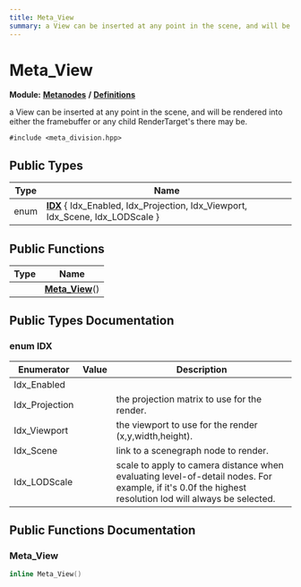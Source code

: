 ```yaml
---
title: Meta_View
summary: a View can be inserted at any point in the scene, and will be rendered into either the framebuffer or any child RenderTarget's there may be. 
---
```


# Meta_View

**Module:** **[Metanodes](../../modules/metanodes/index.mdx)** **/** **[Definitions](../../modules/metanodes/definitions.mdx)**

a View can be inserted at any point in the scene, and will be rendered into either the framebuffer or any child RenderTarget's there may be. 

`#include <meta_division.hpp>`

## Public Types

| Type           | Name           |
| -------------- | -------------- |
| enum| **[IDX](#enum-idx)** \{ Idx_Enabled, Idx_Projection, Idx_Viewport, Idx_Scene, Idx_LODScale \} |

## Public Functions

| Type           | Name           |
| -------------- | -------------- |
| | **[Meta_View](#meta-view)**() |

## Public Types Documentation

### enum IDX

| Enumerator | Value | Description |
| ---------- | ----- | ----------- |
| Idx_Enabled | |   |
| Idx_Projection | | the projection matrix to use for the render.   |
| Idx_Viewport | | the viewport to use for the render (x,y,width,height).   |
| Idx_Scene | | link to a scenegraph node to render.   |
| Idx_LODScale | | scale to apply to camera distance when evaluating level-of-detail nodes. For example, if it's 0.0f the highest resolution lod will always be selected.   |

## Public Functions Documentation

### Meta_View

```cpp
inline Meta_View()
```
